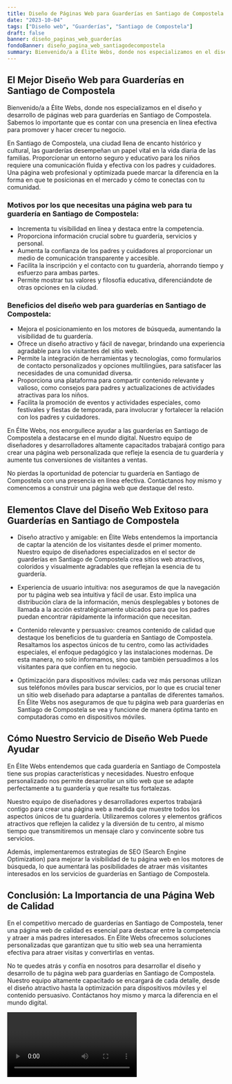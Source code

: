 ```yaml
---
title: Diseño de Páginas Web para Guarderías en Santiago de Compostela
date: "2023-10-04"
tags: ["Diseño web", "Guarderías", "Santiago de Compostela"]
draft: false
banner: diseño_paginas_web_guarderías
fondoBanner: diseño_pagina_web_santiagodecompostela
summary: Bienvenido/a a Élite Webs, donde nos especializamos en el diseño y desarrollo de páginas web para guarderías en Santiago de Compostela. Sabemos lo importante que es contar con una presencia en línea efectiva para promover y hacer crecer tu negocio.
---
```



## **El Mejor Diseño Web para Guarderías en Santiago de Compostela**

Bienvenido/a a Élite Webs, donde nos especializamos en el diseño y desarrollo de páginas web para guarderías en Santiago de Compostela. Sabemos lo importante que es contar con una presencia en línea efectiva para promover y hacer crecer tu negocio.

En Santiago de Compostela, una ciudad llena de encanto histórico y cultural, las guarderías desempeñan un papel vital en la vida diaria de las familias. Proporcionar un entorno seguro y educativo para los niños requiere una comunicación fluida y efectiva con los padres y cuidadores. Una página web profesional y optimizada puede marcar la diferencia en la forma en que te posicionas en el mercado y cómo te conectas con tu comunidad.

### **Motivos por los que necesitas una página web para tu guardería en Santiago de Compostela:**

- Incrementa tu visibilidad en línea y destaca entre la competencia.
- Proporciona información crucial sobre tu guardería, servicios y personal.
- Aumenta la confianza de los padres y cuidadores al proporcionar un medio de comunicación transparente y accesible.
- Facilita la inscripción y el contacto con tu guardería, ahorrando tiempo y esfuerzo para ambas partes.
- Permite mostrar tus valores y filosofía educativa, diferenciándote de otras opciones en la ciudad.

### **Beneficios del diseño web para guarderías en Santiago de Compostela:**

- Mejora el posicionamiento en los motores de búsqueda, aumentando la visibilidad de tu guardería.
- Ofrece un diseño atractivo y fácil de navegar, brindando una experiencia agradable para los visitantes del sitio web.
- Permite la integración de herramientas y tecnologías, como formularios de contacto personalizados y opciones multilingües, para satisfacer las necesidades de una comunidad diversa.
- Proporciona una plataforma para compartir contenido relevante y valioso, como consejos para padres y actualizaciones de actividades atractivas para los niños.
- Facilita la promoción de eventos y actividades especiales, como festivales y fiestas de temporada, para involucrar y fortalecer la relación con los padres y cuidadores.

En Élite Webs, nos enorgullece ayudar a las guarderías en Santiago de Compostela a destacarse en el mundo digital. Nuestro equipo de diseñadores y desarrolladores altamente capacitados trabajará contigo para crear una página web personalizada que refleje la esencia de tu guardería y aumente tus conversiones de visitantes a ventas.

No pierdas la oportunidad de potenciar tu guardería en Santiago de Compostela con una presencia en línea efectiva. Contáctanos hoy mismo y comencemos a construir una página web que destaque del resto.

<GifSeo />

<Cta />

## Elementos Clave del Diseño Web Exitoso para Guarderías en Santiago de Compostela

- Diseño atractivo y amigable: en Élite Webs entendemos la importancia de captar la atención de los visitantes desde el primer momento. Nuestro equipo de diseñadores especializados en el sector de guarderías en Santiago de Compostela crea sitios web atractivos, coloridos y visualmente agradables que reflejan la esencia de tu guardería.

- Experiencia de usuario intuitiva: nos aseguramos de que la navegación por tu página web sea intuitiva y fácil de usar. Esto implica una distribución clara de la información, menús desplegables y botones de llamada a la acción estratégicamente ubicados para que los padres puedan encontrar rápidamente la información que necesitan.

- Contenido relevante y persuasivo: creamos contenido de calidad que destaque los beneficios de tu guardería en Santiago de Compostela. Resaltamos los aspectos únicos de tu centro, como las actividades especiales, el enfoque pedagógico y las instalaciones modernas. De esta manera, no solo informamos, sino que también persuadimos a los visitantes para que confíen en tu negocio.

- Optimización para dispositivos móviles: cada vez más personas utilizan sus teléfonos móviles para buscar servicios, por lo que es crucial tener un sitio web diseñado para adaptarse a pantallas de diferentes tamaños. En Élite Webs nos aseguramos de que tu página web para guarderías en Santiago de Compostela se vea y funcione de manera óptima tanto en computadoras como en dispositivos móviles.

## Cómo Nuestro Servicio de Diseño Web Puede Ayudar

En Élite Webs entendemos que cada guardería en Santiago de Compostela tiene sus propias características y necesidades. Nuestro enfoque personalizado nos permite desarrollar un sitio web que se adapte perfectamente a tu guardería y que resalte tus fortalezas.

Nuestro equipo de diseñadores y desarrolladores expertos trabajará contigo para crear una página web a medida que muestre todos los aspectos únicos de tu guardería. Utilizaremos colores y elementos gráficos atractivos que reflejen la calidez y la diversión de tu centro, al mismo tiempo que transmitiremos un mensaje claro y convincente sobre tus servicios.

Además, implementaremos estrategias de SEO (Search Engine Optimization) para mejorar la visibilidad de tu página web en los motores de búsqueda, lo que aumentará las posibilidades de atraer más visitantes interesados en los servicios de guarderías en Santiago de Compostela.

## Conclusión: La Importancia de una Página Web de Calidad

En el competitivo mercado de guarderías en Santiago de Compostela, tener una página web de calidad es esencial para destacar entre la competencia y atraer a más padres interesados. En Élite Webs ofrecemos soluciones personalizadas que garantizan que tu sitio web sea una herramienta efectiva para atraer visitas y convertirlas en ventas.

No te quedes atrás y confía en nosotros para desarrollar el diseño y desarrollo de tu página web para guarderías en Santiago de Compostela. Nuestro equipo altamente capacitado se encargará de cada detalle, desde el diseño atractivo hasta la optimización para dispositivos móviles y el contenido persuasivo. Contáctanos hoy mismo y marca la diferencia en el mundo digital.

<Video />

<CtaBot job="Guarderías" city="Santiago de Compostela" />

<Gmaps query="Santiago de Compostela+españa+maps" />
